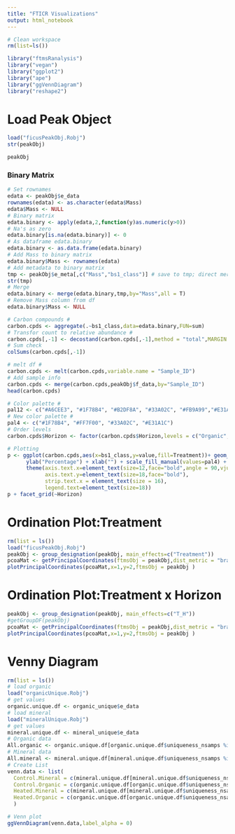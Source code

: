 ```yaml
---
title: "FTICR Visualizations"
output: html_notebook
---
```



```r
# Clean workspace
rm(list=ls())

library("ftmsRanalysis")
library("vegan")
library("ggplot2")
library("ape")
library("ggVennDiagram")
library("reshape2")
```


# Load Peak Object

```r
load("ficusPeakObj.Robj")
str(peakObj)
```

```r
peakObj
```


### Binary Matrix

```r
# Set rownames
edata <- peakObj$e_data
rownames(edata) <- as.character(edata$Mass)
edata$Mass <- NULL
# Binary matrix
edata.binary <- apply(edata,2,function(y)as.numeric(y>0))
# Na's as zero
edata.binary[is.na(edata.binary)] <- 0
# As dataframe edata.binary
edata.binary <- as.data.frame(edata.binary)
# Add Mass to binary matrix
edata.binary$Mass <- rownames(edata)
# Add metadata to binary matrix
tmp <- peakObj$e_meta[,c("Mass","bs1_class")] # save to tmp; direct merge isn't working
str(tmp)
# Merge 
edata.binary <- merge(edata.binary,tmp,by="Mass",all = T)
# Remove Mass column from df
edata.binary$Mass <- NULL
```


```r
# Carbon compounds #
carbon.cpds <- aggregate(.~bs1_class,data=edata.binary,FUN=sum)
# Transfor count to relative abundance #
carbon.cpds[,-1] <- decostand(carbon.cpds[,-1],method = "total",MARGIN = 2)*100
# Sum check
colSums(carbon.cpds[,-1])
```

```r
# melt df #
carbon.cpds <- melt(carbon.cpds,variable.name = "Sample_ID")
# Add sample info
carbon.cpds <- merge(carbon.cpds,peakObj$f_data,by="Sample_ID")
head(carbon.cpds)
```

```r
# Color palette #
pal12 <- c("#A6CEE3", "#1F78B4", "#B2DF8A", "#33A02C", "#FB9A99","#E31A1C", "#FDBF6F", "#FF7F00", "#CAB2D6", "#6A3D9A","#FFFF99", "#B15928")
# New color palette #
pal4 <- c("#1F78B4", "#FF7F00", "#33A02C", "#E31A1C")
# Order levels
carbon.cpds$Horizon <- factor(carbon.cpds$Horizon,levels = c("Organic","Mineral"))

# Plotting
p <- ggplot(carbon.cpds,aes(x=bs1_class,y=value,fill=Treatment))+ geom_boxplot()+
      ylab("Percentage") + xlab("") + scale_fill_manual(values=pal4) + 
      theme(axis.text.x=element_text(size=12,face="bold",angle = 90,vjust = 0.7),
            axis.text.y=element_text(size=18,face="bold"),
            strip.text.x = element_text(size = 16),
            legend.text=element_text(size=18))
p + facet_grid(~Horizon)

```

# Ordination Plot:Treatment

```r
rm(list = ls())
load("ficusPeakObj.Robj")
peakObj <- group_designation(peakObj, main_effects=c("Treatment"))
pcoaMat <- getPrincipalCoordinates(ftmsObj = peakObj,dist_metric = "bray")
plotPrincipalCoordinates(pcoaMat,x=1,y=2,ftmsObj = peakObj )
```


# Ordination Plot:Treatment x Horizon

```r
peakObj <- group_designation(peakObj, main_effects=c("T_H"))
#getGroupDF(peakObj)
pcoaMat <- getPrincipalCoordinates(ftmsObj = peakObj,dist_metric = "bray")
plotPrincipalCoordinates(pcoaMat,x=1,y=2,ftmsObj = peakObj )
```

# Venny Diagram

```r
rm(list = ls())
# load organic
load("organicUnique.Robj")
# get values
organic.unique.df <- organic_unique$e_data
# load mineral
load("mineralUnique.Robj")
# get values
mineral.unique.df <- mineral_unique$e_data
# Organic data
All.organic <- organic.unique.df[organic.unique.df$uniqueness_nsamps %in% "Observed in Both","Mass"]
# Mineral data
All.mineral <- mineral.unique.df[mineral.unique.df$uniqueness_nsamps %in% "Observed in Both","Mass"]
# Create List
venn.data <- list(
  Control.Mineral = c(mineral.unique.df[mineral.unique.df$uniqueness_nsamps %in% "Unique to Control","Mass"],All.mineral),
  Control.Organic = c(organic.unique.df[organic.unique.df$uniqueness_nsamps %in% "Unique to Control","Mass"],All.organic),
  Heated.Mineral = c(mineral.unique.df[mineral.unique.df$uniqueness_nsamps %in% "Unique to Heated","Mass"],All.mineral),
  Heated.Organic = c(organic.unique.df[organic.unique.df$uniqueness_nsamps %in% "Unique to Heated","Mass"],All.organic)
  )

# Venn plot
ggVennDiagram(venn.data,label_alpha = 0)
```




